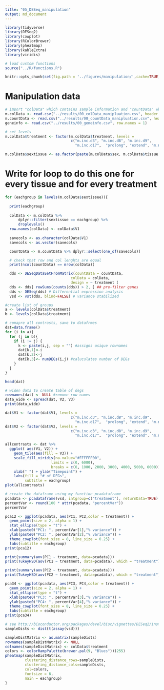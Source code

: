 ```yaml
---
title: "05_DESeq_manipulation"
output: md_document
---
```


```r
library(tidyverse)
library(DESeq2)
library(cowplot)
library(RColorBrewer)
library(pheatmap)
library(kableExtra)
library(viridis)

# load custom functions  
source("../R/functions.R") 

knitr::opts_chunk$set(fig.path = '../figures/manipulation/',cache=TRUE)

```

# Manipulation data

```r
# import "colData" which contains sample information and "countData" which contains read counts
m.colData <- read.csv("../results/00_colData_manipluation.csv", header = T, row.names = 1)
m.countData <- read.csv("../results/00_countData_manipluation.csv", header = T, row.names = 1)
geneinfo <- read.csv("../results/00_geneinfo.csv", row.names = 1)

# set levels
m.colData$treatment <- factor(m.colData$treatment, levels = 
                              c("m.inc.d3", "m.inc.d8", "m.inc.d9",
                                "m.inc.d17",  "prolong", "extend", "m.n2"))

m.colData$sextissue <- as.factor(paste(m.colData$sex, m.colData$tissue, sep = "_"))
```

# Write for loop to do this one for every tissue and for every treatment

```r
for (eachgroup in levels(m.colData$sextissue)){
  
  print(eachgroup)
  
  colData <- m.colData %>%
      dplyr::filter(sextissue == eachgroup) %>%
      droplevels()
  row.names(colData) <- colData$V1
  
  savecols <- as.character(colData$V1) 
  savecols <- as.vector(savecols) 

  countData <- m.countData %>% dplyr::select(one_of(savecols)) 

  # check that row and col lenghts are equal
  print(ncol(countData) == nrow(colData))

  dds <- DESeqDataSetFromMatrix(countData = countData,
                              colData = colData,
                              design = ~ treatment )
  dds <- dds[ rowSums(counts(dds)) > 2, ] ## pre-filter genes 
  dds <- DESeq(dds) # Differential expression analysis
  vsd <- vst(dds, blind=FALSE) # variance stabilized 

#create list of groups
a <- levels(colData$treatment)
b <- levels(colData$treatment)

# comapre all contrasts, save to datafrmes
dat=data.frame()
for (i in a){
  for (j in b){
    if (i != j) {
      k <- paste(i,j, sep = "") #assigns usique rownames
      dat[k,1]<-i               
      dat[k,2]<-j
      dat[k,3]<- numDEGs(i,j) #caluculates number of DEGs
    }
  }
}

head(dat)

# widen data to create table of degs
rownames(dat) <- NULL #remove row names
data_wide <- spread(dat, V2, V3)
print(data_wide) 

dat$V1 <- factor(dat$V1, levels = 
                              c("m.inc.d3", "m.inc.d8", "m.inc.d9",
                                "m.inc.d17",  "prolong", "extend", "m.n2"))
dat$V2 <- factor(dat$V2, levels = 
                              c("m.inc.d3", "m.inc.d8", "m.inc.d9",
                                "m.inc.d17",  "prolong", "extend", "m.n2"))

allcontrasts <- dat %>%
  ggplot( aes(V1, V2)) +
    geom_tile(aes(fill = V3)) +
    scale_fill_viridis(na.value="#FFFFFF00", 
                     limits = c(0, 6000),
                     breaks = c(0, 1000, 2000, 3000, 4000, 5000, 6000)) + 
    xlab(" ") + ylab("Timepoint") +
    labs(fill = "# of DEGs",
         subtitle = eachgroup)
plot(allcontrasts)

# create the dataframe using my function pcadataframe
pcadata <- pcadataframe(vsd, intgroup=c("treatment"), returnData=TRUE)
percentVar <- round(100 * attr(pcadata, "percentVar"))
percentVar

pca12 <- ggplot(pcadata, aes(PC1, PC2,color = treatment)) + 
  geom_point(size = 2, alpha = 1) +
  stat_ellipse(type = "t") +
  xlab(paste0("PC1: ", percentVar[1],"% variance")) +
  ylab(paste0("PC2: ", percentVar[2],"% variance")) +
  theme_cowplot(font_size = 8, line_size = 0.25) +
  labs(subtitle = eachgroup)
print(pca12)

print(summary(aov(PC1 ~ treatment, data=pcadata)))
print(TukeyHSD(aov(PC1 ~ treatment, data=pcadata), which = "treatment"))

print(summary(aov(PC2 ~ treatment, data=pcadata))) 
print(TukeyHSD(aov(PC2 ~ treatment, data=pcadata), which = "treatment")) 

pca34 <- ggplot(pcadata, aes(PC3, PC4,color = treatment)) + 
  geom_point(size = 2, alpha = 1) +
  stat_ellipse(type = "t") +
  xlab(paste0("PC3: ", percentVar[3],"% variance")) +
  ylab(paste0("PC4: ", percentVar[4],"% variance")) +
  theme_cowplot(font_size = 8, line_size = 0.25) +
  labs(subtitle = eachgroup)
print(pca34)

# see http://bioconductor.org/packages/devel/bioc/vignettes/DESeq2/inst/doc/DESeq2.html#heatmap-of-the-count-matrix
sampleDists <- dist(t(assay(vsd)))

sampleDistMatrix <- as.matrix(sampleDists)
rownames(sampleDistMatrix) <- NULL
colnames(sampleDistMatrix) <- colData$treatment
colors <- colorRampPalette(brewer.pal(9, "Blues"))(255)
pheatmap(sampleDistMatrix,
         clustering_distance_rows=sampleDists,
         clustering_distance_cols=sampleDists,
         col=colors,
         fontsize = 6, 
         main = eachgroup)
}
```
